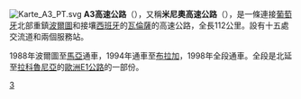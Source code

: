 [[File:Karte_A3_PT.svg|right]]
'''A3高速公路'''（{{lang-pt|A3 Autoestrada}}），又稱'''米尼奧高速公路'''（{{lang|pt|Auto-Estrada do Minho}}），是一條連接[[葡萄牙|葡萄牙]]北部重鎮[[波爾圖|波爾圖]]和接壤[[西班牙|西班牙]]的[[瓦倫薩_(葡萄牙)|瓦倫薩]]的高速公路，全長112公里。設有十五處交流道和兩個服務站。

1988年波爾圖至[[馬亞|馬亞]]通車，1994年通車至[[布拉加|布拉加]]，1998年全段通車。全段是北延至[[拉科魯尼亞|拉科魯尼亞]]的[[歐洲E1公路|歐洲E1公路]]的一部份。
{{葡萄牙高速公路}}
[[Category:葡萄牙高速公路|3]]